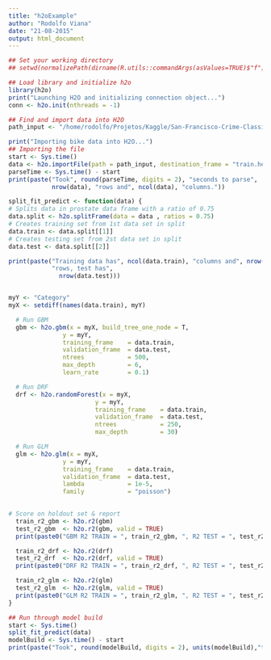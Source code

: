 ```yaml
---
title: "h2oExample"
author: "Rodolfo Viana"
date: "21-08-2015"
output: html_document
---
```


```r
## Set your working directory
## setwd(normalizePath(dirname(R.utils::commandArgs(asValues=TRUE)$"f")))

## Load library and initialize h2o
library(h2o)
print("Launching H2O and initializing connection object...")
conn <- h2o.init(nthreads = -1)

## Find and import data into H2O
path_input <- "/home/rodolfo/Projetos/Kaggle/San-Francisco-Crime-Classification/train_adress.csv"

print("Importing bike data into H2O...")
## Importing the file 
start <- Sys.time()
data <- h2o.importFile(path = path_input, destination_frame = "train.hex")
parseTime <- Sys.time() - start
print(paste("Took", round(parseTime, digits = 2), "seconds to parse", 
            nrow(data), "rows and", ncol(data), "columns."))

split_fit_predict <- function(data) {
# Splits data in prostate data frame with a ratio of 0.75
data.split <- h2o.splitFrame(data = data , ratios = 0.75)
# Creates training set from 1st data set in split
data.train <- data.split[[1]] 
# Creates testing set from 2st data set in split
data.test <- data.split[[2]]

print(paste("Training data has", ncol(data.train), "columns and", nrow(data.train), 
            "rows, test has",
              nrow(data.test)))


myY <- "Category"
myX <- setdiff(names(data.train), myY)

  # Run GBM
  gbm <- h2o.gbm(x = myX, build_tree_one_node = T, 
               y = myY,
               training_frame    = data.train,
               validation_frame  = data.test,
               ntrees            = 500,
               max_depth         = 6,
               learn_rate        = 0.1)

  # Run DRF
  drf <- h2o.randomForest(x = myX,
                        y = myY,
                        training_frame    = data.train,
                        validation_frame  = data.test,
                        ntrees            = 250,
                        max_depth         = 30)

  # Run GLM
  glm <- h2o.glm(x = myX,
               y = myY,
               training_frame    = data.train,
               validation_frame  = data.test,
               lambda            = 1e-5,
               family            = "poisson")

  
# Score on holdout set & report
  train_r2_gbm <- h2o.r2(gbm)
  test_r2_gbm  <- h2o.r2(gbm, valid = TRUE)
  print(paste0("GBM R2 TRAIN = ", train_r2_gbm, ", R2 TEST = ", test_r2_gbm))

  train_r2_drf <- h2o.r2(drf)
  test_r2_drf  <- h2o.r2(drf, valid = TRUE)
  print(paste0("DRF R2 TRAIN = ", train_r2_drf, ", R2 TEST = ", test_r2_drf))

  train_r2_glm <- h2o.r2(glm)
  test_r2_glm  <- h2o.r2(glm, valid = TRUE)
  print(paste0("GLM R2 TRAIN = ", train_r2_glm, ", R2 TEST = ", test_r2_glm))
}

## Run through model build
start <- Sys.time()
split_fit_predict(data)
modelBuild <- Sys.time() - start
print(paste("Took", round(modelBuild, digits = 2), units(modelBuild),"to build a gbm, a random forest, and a glm model, score and report r2 values."))
```
